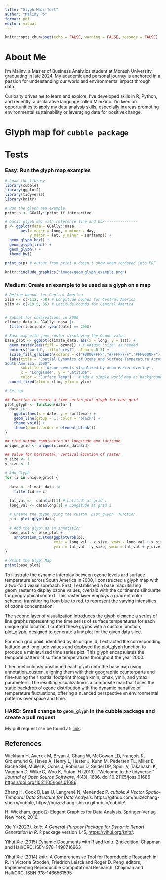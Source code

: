 ```yaml
---
title: "Glyph-Maps-Test"
author: "Maliny Po"
format: pdf
editor: visual
---
```


```r
knitr::opts_chunk$set(echo = FALSE, warning = FALSE, message = FALSE)
```

# About Me

I'm Maliny, a Master of Business Analytics student at Monash University, graduating in late 2024. My academic and personal journey is anchored in a passion for understanding our world and environmental impact through data.

Curiosity drives me to learn and explore; I've developed skills in R, Python, and recently, a declarative language called MiniZinc. I'm keen on opportunities to apply my data analysis skills, especially in areas promoting environmental sustainability or leveraging data for positive change.

# Glyph map for `cubble package`

# Tests

### Easy: Run the glyph map examples




```r
# Load the library
library(cubble)
library(ggplot2)
library(tidyverse)
library(knitr)
```

```r
# Run the glyph map example
print_p <- GGally::print_if_interactive

# basic glyph map with reference line and box---------------
p <- ggplot(data = GGally::nasa,
       aes(x_major = long, x_minor = day,
           y_major = lat, y_minor = surftemp)) +
  geom_glyph_box() +
  geom_glyph_line() +
  geom_glyph() +
  theme_bw()

print_p(p) # output from print_p doesn't show when rendered into PDF
```

```r
knitr::include_graphics("image/geom_glyph_example.png")
```


### Medium: Create an example to be used as a glyph on a map

```r
# Define bounds for Central America
xlim <- c(-112, -58) # Longitude bounds for Central America
ylim <- c(-19.5, 35) # Latitude bounds for Central America


# Subset for observations in 2000
climate_data <- GGally::nasa |>
  filter(lubridate::year(date) == 2000)
```

```r
# Base map with geom_roster displaying the Ozone value
base_plot <- ggplot(climate_data, aes(x = long, y = lat)) +
  geom_raster(aes(fill = ozone)) + # Adjust 'size' as needed
  borders("world", fill="grey7", alpha = 0.3) +
  scale_fill_gradientn(colors = c("#0000FFFF","#FFFFFFFF","#FF0000FF")) +
  labs(title = "Spatial Dynamics of Ozone and Surface Temperature Across 
South America, 2000",
       subtitle = "Ozone Levels Visualized by Geom-Raster Overlay",
       x = "Longitude", y = "Latitude",
       color = "Surface Temp") + # Add a simple world map as background
  coord_fixed(xlim = xlim, ylim = ylim) 

```

```r
# Set up

## Function to create a time series plot glyph for each grid
plot_glyph <- function(data) {
  data |>
    ggplot(aes(x = date, y = surftemp)) +
    geom_line(group = 1, color = "black") +
    theme_void() +
    theme(panel.border = element_blank())
}

## Find unique combination of longitude and latitude
unique_grid <- unique(climate_data$id) 

## Value for horizontal, vertical location of raster
x_size <- 1 
y_size <- 1

```

```r
# Add Glyph 
for (i in unique_grid) {
  
  data <- climate_data |>
    filter(id == i)
  
  lat_val <-  data$lat[1] # Latitude at grid i
  long_val <- data$long[1] # Longitude at grid i
  
  # Create the glyph using the custom `plot_glyph` function
  p <- plot_glyph(data)
  
  # Add the glyph as an annotation
  base_plot <- base_plot + 
    annotation_custom(ggplotGrob(p), 
                      xmin = long_val - x_size, xmax = long_val + x_size,
                      ymin = lat_val - y_size, ymax = lat_val + y_size)
}

# Print the Glyph Map
print(base_plot) 
```

To illustrate the dynamic interplay between ozone levels and surface temperature across South America in 2000, I constructed a glyph map with a two-fold visual approach. First, I established a base map utilizing geom_raster to display ozone values, overlaid with the continent's silhouette for geographical context. This raster layer employs a gradient color scheme, transitioning from blue to red, to represent the varying intensities of ozone concentration.

The second layer of visualization introduces the glyph element: a series of line graphs representing the time series of surface temperatures for each unique grid location. I crafted these glyphs with a custom function, plot_glyph, designed to generate a line plot for the given data slice.

For each grid point, identified by its unique id, I extracted the corresponding latitude and longitude values and deployed the plot_glyph function to produce a miniaturized time series plot. This glyph encapsulates the temporal pattern of surface temperatures throughout the year 2000.

I then meticulously positioned each glyph onto the base map using annotation_custom, aligning them with their geographic counterparts and fine-tuning their spatial footprint through xmin, xmax, ymin, and ymax parameters. The resulting visualization is a composite map that fuses the static backdrop of ozone distribution with the dynamic narrative of temperature fluctuations, offering a nuanced perspective on environmental patterns over space and time.

### HARD: Small change to `geom_glyph` in the cubble package and create a pull request

My pull request can be found at: [link](https://github.com/huizezhang-sherry/cubble/pull/29).

## References

Wickham H, Averick M, Bryan J, Chang W, McGowan LD, François R, Grolemund G, Hayes A, Henry L, Hester J, Kuhn M, Pedersen TL, Miller E, Bache SM, Müller K, Ooms J, Robinson D, Seidel DP, Spinu V, Takahashi K, Vaughan D, Wilke C, Woo K, Yutani H (2019). “Welcome to the tidyverse.” *Journal of Open Source Software*, *4*(43), 1686. doi:10.21105/joss.01686 <https://doi.org/10.21105/joss.01686>.

Zhang H, Cook D, Laa U, Langrené N, Menéndez P. *cubble: A Vector Spatio-Temporal Data Structure for Data Analysis*. https://github.com/huizezhang-sherry/cubble, https://huizezhang-sherry.github.io/cubble/.

H. Wickham. ggplot2: Elegant Graphics for Data Analysis. Springer-Verlag New York, 2016.

Xie Y (2023). *knitr: A General-Purpose Package for Dynamic Report Generation in R*. R package version 1.45, <https://yihui.org/knitr/>.

Yihui Xie (2015) Dynamic Documents with R and knitr. 2nd edition. Chapman and Hall/CRC. ISBN 978-1498716963

Yihui Xie (2014) knitr: A Comprehensive Tool for Reproducible Research in R. In Victoria Stodden, Friedrich Leisch and Roger D. Peng, editors, Implementing Reproducible Computational Research. Chapman and Hall/CRC. ISBN 978-1466561595
